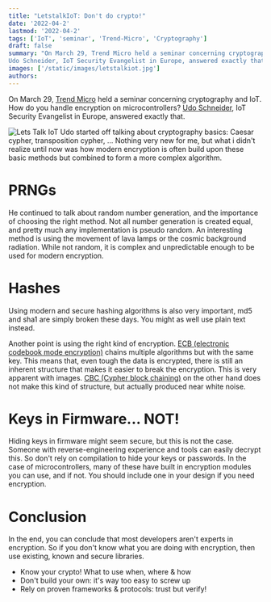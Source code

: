 ```yaml
---
title: "LetstalkIoT: Don't do crypto!"
date: '2022-04-2'
lastmod: '2022-04-2'
tags: ['IoT', 'seminar', 'Trend-Micro', 'Cryptography']
draft: false
summary: "On March 29, Trend Micro held a seminar concerning cryptography and IoT. How do you handle encryption on microcontrollers?
Udo Schneider, IoT Security Evangelist in Europe, answered exactly that."
images: ['/static/images/letstalkiot.jpg']
authors:
---
```


On March 29, [Trend Micro](https://www.trendmicro.com) held a seminar concerning cryptography and IoT. How do you handle encryption on microcontrollers?
[Udo Schneider](https://www.linkedin.com/in/udoschneider/), IoT Security Evangelist in Europe, answered exactly that.

![Lets Talk IoT](/static/images/letstalkiot.jpg)
Udo started off talking about cryptography basics: Caesar cypher, transposition cypher, ... Nothing very new for me, but
what i didn't realize until now was how modern encryption is often build upon these basic methods but combined to form
a more complex algorithm.

# PRNGs

He continued to talk about random number generation, and the importance of choosing the right method. Not all number generation is created equal, and pretty much any
implementation is pseudo random. An interesting method is using the movement of lava lamps or the cosmic background radiation. While not random, it is complex
and unpredictable enough to be used for modern encryption.

# Hashes

Using modern and secure hashing algorithms is also very important, md5 and sha1 are simply broken these days. You might as well use plain text instead.

Another point is using the right kind of encryption.
[ECB (electronic codebook mode encryption)](<https://en.wikipedia.org/wiki/Block_cipher_mode_of_operation#Electronic_codebook_(ECB)>) chains multiple algorithms but with the same key.
This means that, even tough the data is encrypted, there is still an inherent structure that makes it easier to break the encryption.
This is very apparent with images. [CBC (Cypher block chaining)](<https://en.wikipedia.org/wiki/Block_cipher_mode_of_operation#Cipher_block_chaining_(CBC)>) on the other
hand does not make this kind of structure, but actually produced near white noise.

# Keys in Firmware... NOT!

Hiding keys in firmware might seem secure, but this is not the case. Someone with reverse-engineering experience and tools
can easily decrypt this. So don't rely on compilation to hide your keys or passwords. In the case of microcontrollers, many of these
have built in encryption modules you can use, and if not. You should include one in your design if you need encryption.

# Conclusion

In the end, you can conclude that most developers aren't experts in encryption. So if you don't know what you are doing
with encryption, then use existing, known and secure libraries.

- Know your crypto! What to use when, where & how
- Don't build your own: it's way too easy to screw up
- Rely on proven frameworks & protocols: trust but verify!

